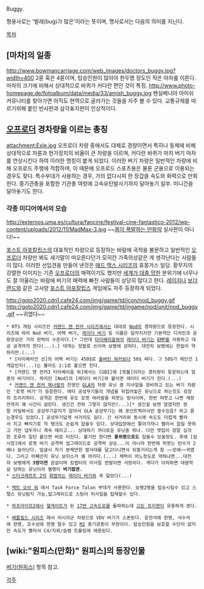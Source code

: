 Buggy.

형용사로는 '벌레(bug)가 많은'이라는 뜻이며, 명사로서는 다음의 의미를 지닌다.

[[목차]]

== [마차]의 일종 ==
http://www.bowmancarriage.com/web_images/doctors_buggy.jpg?width=400
2륜 혹은 4륜이며, 탑승인원이 많아야 한두명 정도인 작은 마차를 이른다. 마차의 크기에 비해서 상대적으로 바퀴가 커다란 편인 것이 특징.
http://www.photo-homepage.de/fotoalbum/data/media/33/amish_buggy.jpg
펜실베니아 아미쉬 커뮤니티를 찾아가면 아직도 현역으로 굴러가는 것들을 자주 볼 수 있다. 교통규제를 따르기위해 붙인 반사판과 삼각표지판이 인상적이다.

== [[오프로더]] 경차량을 이르는 총칭 ==
attachment:Exle.jpg
오프로더 차량 중에서도 대체로 경량이면서 특히나 동체에 비해 상대적으로 차륜과 현가장치의 비율이 큰 차량을 이르며, 커다란 바퀴가 마치 버기 마차를 연상시킨다 하여 이러한 명칭이 붙게 되었다. 이러한 버기 차량은 일반적인 차량에 비해 오프로드 주행에 적합하며, 이 때문에 오프로드 스포츠용은 물론 군용으로 이용되는 경우도 잦다. 특수부대가 사용하는 경우, 거의 없다시피 한 장갑을 속도와 화력으로 만회한다. 중기관총을 포함한 기관총 여럿에 고속유탄발사기까지 달아놓기 일쑤. 미니건을 달아놓기도 한다.

=== 각종 미디어에서의 모습 ===
http://externos.uma.es/cultura/fancine/festival-cine-fantastico-2012/wp-content/uploads/2012/11/MadMax-3.jpg
~~[[북두의 권|몸이 폭발하는 만화]]의 실사판이 아니다!~~

[[포스트 아포칼립스]]의 대표적인 차량으로 등장하는 바람에 국적을 불문하고 일반적인 [[오프로더]] 차량만 봐도 세기말이 떠오른다던가 모히칸 가죽의상같은 게 생각난다는 사람들이 많다. 이러한 선입견을 만들어 낸것은 [[매드 맥스|매드 맥스 시리즈]]의 휴몽거스 일당. 황무지의 강렬한 이미지는 기존 [[오프로더]]의 매력이기도 했지만 [[걸푸|세계가 대충 망한]] 분위기에 너무나도 잘 어울리는 바람에 버기의 매력에 빠진 사람들이 상당히 많다고 한다. [[레이지(게임)|레이지]]나 [[보더랜드]]와 같은 고사양 [[포스트 아포칼립스]] 게임에도 자주 등장하게 되었다.

http://goto2020.cdn1.cafe24.com/img/game/td/icon/nod_buggy.gif http://goto2020.cdn1.cafe24.com/img/game/td/ingame/nod/unit/nod_buggy.gif ~~귀엽다~~
 * RTS 게임 시리즈인 [[커맨드 앤 컨커 시리즈]]에서는 대대로 [[Nod]]의 경차량으로 등장한다. 시리즈에 따라 Nod 버기, 어택 버기, [[레이더 버기]] 등 이름은 달라지지만 기본적인 디자인과 운용양상은 거의 판박이 수준이다.[* 그런데 [[타이베리움워]]의 [[레이더 버기]]는 [[EMP]]를 사용하고 대공 공격까지 한다(...).] 대개는 정찰로 쓰이며 보병에 강하다. 대전차 보병에는 한없이 약하지만.(...) 
  * [타이베리안 선]의 어택 버기는 450$로 [[울버린 워커]]보다 50$ 싸다. 그 50$가 체인건 1개값인지(...)는 몰라도 1:1로 붙으면 진다.
  * [커맨드 앤 컨커3 타이베리움 워]에서는 [GDI]에 [핏불]이라는 경차량이 등장하는데 일종의 버기이다. 하지만 [Nod]의 [레이더 버기]와 붙이면 레이더 버기가 진다.(...)
  * [[커맨드 앤 컨커 제너럴]]의 진영인 [[GLA]]의 차량 유닛 중 미사일을 장비하고 있는 버기 차량인 '로켓 버기'가 등장한다. 여타 공성무기들의 개념을 뒤집어놓은 유닛으로 하는짓도 굉장히 트리키하다. 공격은 한번에 유도 로켓 여러발을 퍼붓는 방식이며, 한번 퍼붓고 나면 재장전까지 꽤 시간이 걸린다. 생긴건 전혀 그렇지 않지만(...)[* 생긴걸 보면 알겠지만 정말 어딜봐서도 공성무기같지가 않아서 GLA 공성무기는 왜 포인트찍어서만 쓸수있음? 하고 묻는경우도 있었다.] 공성무기답게 사거리도 길다. 긴 사거리와 동시에 속도도 더럽게 빨라서 치고 빠지기로 적 탱크도 손쉽게 잡을수 있다. 상대입장에선 쫓아가자니 빨라서 잡질 못하고 가만 냅두자니 계속 때리고... 상대하기 까다로운 유닛중 하나. 다만 맷집이 정말 심각한 조루라 일단 붙으면 바로 터진다. 붙기만 한다면 '''홍위병으로도''' 잡을수 있을정도. 후에 [암시장]에서 로켓 버기 공격력 업그레이드로 공격력 상승...이 아니라 한번에 퍼붓는 탄수가 2배나 늘어난다. 업글시 자기 본체만한 발사대를 달고다니면서 뒤뚱거리는게 참 ~~모에~~귀엽다. 그리고 어째선지 유닛 보이스가 꽤 어리다.(...) 체력이 어느정도로 약하냐면...대전차 보병에게 '''3방이면''' 끔살이며 킹랩터의 미사일 한발이면 사망이다. 게다가 아차하면 대량학살 당하는 유닛이라 별명이 '''버기팝콘'''.
 * [[스타크래프트 2]]의 [[화염차]]는 [[레이더 버기]]와 꼭 닮았다(...)

 * [[액트 오브 워]] 에서 Task Force Talon 부대가 사용한다. 보병2명을 탑승시킬수 있고 스텔스 유닛탐지 가능,업그레이드로 스팅어 미사일을 탑재할수 있다. 

 * [[하프라이프2]]에서 [[헬게이트]]가 된 [[17번 고속도로]]를 돌파하는데 [[고든 프리맨]]이 유용하게 썼다.

 * [[배틀필드 시리즈]] 에서 러시아군 차량으로 VDV 버기가 스폰된다. 운전석에 한명, 사수석에 한명, 조수성에 한명 탈수 있고 [[M2]] 중기관총이 무장이다. 탑승인원을 보호할 수단이 없지만 속도가 빨라서 C4/지뢰/슬램 트롤링에 애용된다.
== [wiki:"원피스(만화)" 원피스]의 등장인물 ==
[[버기(원피스)]] 항목 참고.

[[각주]]
